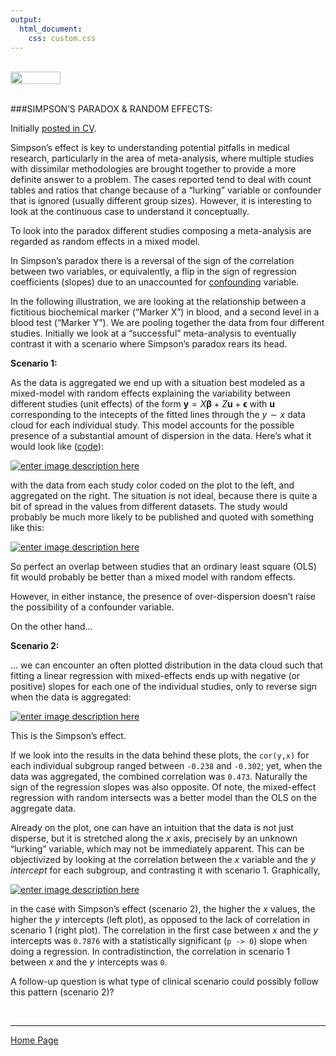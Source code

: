 ```yaml
---
output: 
  html_document:
    css: custom.css
---
```


<br>
<a href="http://rinterested.github.io/statistics/index.html">
<img HEIGHT="20" WIDTH="80" src="https://cloud.githubusercontent.com/assets/9312897/10556783/a27a26fa-745c-11e5-9b1a-2d5bd737387a.PNG"></a>
<br><br>

###SIMPSON'S PARADOX & RANDOM EFFECTS:
<br>

Initially [posted in CV](http://stats.stackexchange.com/a/168733/67822).

Simpson's effect is key to understanding potential pitfalls in medical research, particularly in the area of meta-analysis, where multiple studies with dissimilar methodologies are brought together to provide a more definite answer to a problem. The cases reported tend to deal with count tables and ratios that change because of a "lurking" variable or confounder that is ignored (usually different group sizes). However, it is interesting to look at the continuous case to understand it conceptually.

To look into the paradox different studies composing a meta-analysis are regarded as random effects in a mixed model.

In Simpson's paradox there is a reversal of the sign of the correlation between two variables, or equivalently, a flip in the sign of regression coefficients (slopes) due to an unaccounted for [confounding][1] variable.

In the following illustration, we are looking at the relationship between a fictitious biochemical marker ("Marker X") in blood, and a second level in a blood test ("Marker Y"). We are pooling together the data from four different studies. Initially we look at a "successful" meta-analysis to eventually contrast it with a scenario where Simpson's paradox rears its head.

**Scenario 1:**

As the data is aggregated we end up with a situation best modeled as a mixed-model with random effects explaining the variability between different studies (unit effects) of the form $\boldsymbol{y} = X \boldsymbol{\beta} + Z \boldsymbol{u} + \boldsymbol{\epsilon}$ with $\boldsymbol u$ corresponding to the intecepts of the fitted lines through the $y\sim x$ data cloud for each individual study. This model accounts for the possible presence of a substantial amount of dispersion in the data. Here's what it would look like ([code][2]):

[![enter image description here][3]][3]

with the data from each study color coded on the plot to the left, and aggregated on the right. The situation is not ideal, because there is quite a bit of spread in the values from different datasets. The study would probably be much more likely to be published and quoted with something like this:

[![enter image description here][4]][4]

So perfect an overlap between studies that an ordinary least square (OLS) fit would probably be better than a mixed model with random effects.

However, in either instance, the presence of over-dispersion doesn't raise the possibility of a confounder variable. 

On the other hand...

**Scenario 2:**

... we can encounter an often plotted distribution in the data cloud such that fitting a linear regression with mixed-effects ends up with negative (or positive) slopes for each one of the individual studies, only to reverse sign when the data is aggregated:

[![enter image description here][5]][5]

This is the Simpson's effect.

If we look into the results in the data behind these plots, the `cor(y,x)` for each individual subgroup ranged between `-0.238` and `-0.302`; yet, when the data was aggregated, the combined correlation was `0.473`. Naturally the sign of the regression slopes was also opposite. Of note, the mixed-effect regression with random intersects was a better model than the OLS on the aggregate data.

Already on the plot, one can have an intuition that the data is not just disperse, but it is stretched along the $x$ axis, precisely by an unknown "lurking" variable, which may not be immediately apparent. This can be objectivized by looking at the correlation between the $x$ variable and the $y\,\,intercept$ for each subgroup, and contrasting it with scenario 1. Graphically,

[![enter image description here][6]][6]

in the case with Simpson's effect (scenario 2), the higher the $x$ values, the higher the $y\,\,\text{intercepts}$ (left plot), as opposed to the lack of correlation in scenario 1 (right plot). The correlation in the first case between $x$ and the $y\,\,\text{intercepts}$ was `0.7876` with a statistically significant (`p -> 0`) slope when doing a regression. In contradistinction, the correlation in scenario 1 between $x$ and the $y\,\,\text{intercepts}$ was `0`.

A follow-up question is what type of clinical scenario could possibly follow this pattern (scenario 2)?

  [1]: https://en.wikipedia.org/wiki/Confounding
  [2]: https://github.com/RInterested/SIMULATIONS_and_PROOFS/blob/master/SIMPSON'S%20PARADOX
  [3]: http://i.stack.imgur.com/wo5Vd.png
  [4]: http://i.stack.imgur.com/1vhVM.png
  [5]: http://i.stack.imgur.com/I7Mh6.png
  [6]: http://i.stack.imgur.com/9ibLA.png

<br>



---

<a href="http://rinterested.github.io/statistics/index.html">Home Page</a>